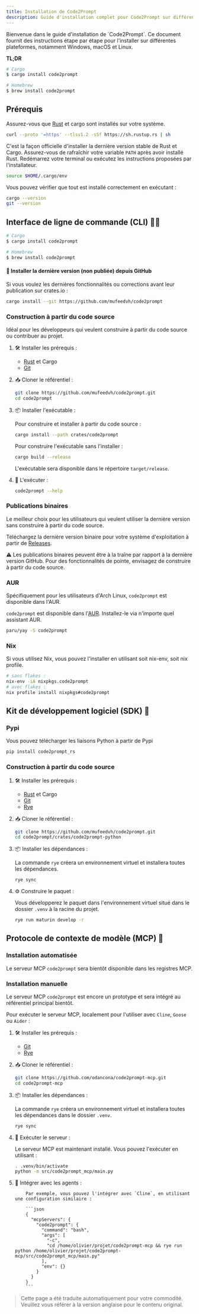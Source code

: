 ```yaml
---
title: Installation de Code2Prompt
description: Guide d'installation complet pour Code2Prompt sur différents systèmes d'exploitation.
---
```




<Card title="Présentation du guide">
  Bienvenue dans le guide d'installation de `Code2Prompt`. Ce document fournit
  des instructions étape par étape pour l'installer sur différentes plateformes,
  notamment Windows, macOS et Linux.
</Card>

**TL;DR**

```bash
# Cargo
$ cargo install code2prompt

# Homebrew
$ brew install code2prompt
```

## Prérequis

Assurez-vous que [Rust](https://www.rust-lang.org/tools/install) et cargo sont installés sur votre système.

```sh
curl --proto '=https' --tlsv1.2 -sSf https://sh.rustup.rs | sh
```

C'est la façon officielle d'installer la dernière version stable de Rust et Cargo. Assurez-vous de rafraîchir votre variable `PATH` après avoir installé Rust. Redémarrez votre terminal ou exécutez les instructions proposées par l'installateur.

```sh
source $HOME/.cargo/env
```

Vous pouvez vérifier que tout est installé correctement en exécutant :

```sh
cargo --version
git --version
```

## Interface de ligne de commande (CLI) 👨‍💻

```bash
# Cargo
$ cargo install code2prompt

# Homebrew
$ brew install code2prompt
```

#### 🧪 Installer la dernière version (non publiée) depuis GitHub

Si vous voulez les dernières fonctionnalités ou corrections avant leur publication sur crates.io :

```sh
cargo install --git https://github.com/mufeedvh/code2prompt
```

### Construction à partir du code source

Idéal pour les développeurs qui veulent construire à partir du code source ou contribuer au projet.

<Steps>

1.  🛠️ Installer les prérequis :

    - [Rust](https://www.rust-lang.org/tools/install) et Cargo
    - [Git](https://git-scm.com/downloads)

2.  📥 Cloner le référentiel :

    ```sh
    git clone https://github.com/mufeedvh/code2prompt.git
    cd code2prompt
    ```

3.  📦 Installer l'exécutable :

    Pour construire et installer à partir du code source :

    ```sh
    cargo install --path crates/code2prompt
    ```

    Pour construire l'exécutable sans l'installer :

    ```sh
    cargo build --release
    ```

    L'exécutable sera disponible dans le répertoire `target/release`.

4.  🚀 L'exécuter :

    ```sh
    code2prompt --help
    ```

</Steps>

### Publications binaires

Le meilleur choix pour les utilisateurs qui veulent utiliser la dernière version sans construire à partir du code source.

Téléchargez la dernière version binaire pour votre système d'exploitation à partir de [Releases](https://github.com/mufeedvh/code2prompt/releases).

⚠️ Les publications binaires peuvent être à la traîne par rapport à la dernière version GitHub. Pour des fonctionnalités de pointe, envisagez de construire à partir du code source.

### AUR

Spécifiquement pour les utilisateurs d'Arch Linux, `code2prompt` est disponible dans l'AUR.

`code2prompt` est disponible dans l'[AUR](https://aur.archlinux.org/packages?O=0&K=code2prompt). Installez-le via n'importe quel assistant AUR.

```sh
paru/yay -S code2prompt
```

### Nix

Si vous utilisez Nix, vous pouvez l'installer en utilisant soit nix-env, soit nix profile.

```sh
# sans flakes :
nix-env -iA nixpkgs.code2prompt
# avec flakes :
nix profile install nixpkgs#code2prompt
```

## Kit de développement logiciel (SDK) 🐍

### Pypi

Vous pouvez télécharger les liaisons Python à partir de Pypi

```sh
pip install code2prompt_rs
```

### Construction à partir du code source

<Steps>

1.  🛠️ Installer les prérequis :

    - [Rust](https://www.rust-lang.org/tools/install) et Cargo
    - [Git](https://git-scm.com/downloads)
    - [Rye](https://rye.astral.sh/)

2.  📥 Cloner le référentiel :

    ```sh
    git clone https://github.com/mufeedvh/code2prompt.git
    cd code2prompt/crates/code2prompt-python
    ```

3.  📦 Installer les dépendances :

    La commande `rye` créera un environnement virtuel et installera toutes les dépendances.

    ```sh
    rye sync
    ```

4.  ⚙️ Construire le paquet :

    Vous développerez le paquet dans l'environnement virtuel situé dans le dossier `.venv` à la racine du projet.

    ```sh
    rye run maturin develop -r
    ```

</Steps>

## Protocole de contexte de modèle (MCP) 🤖

### Installation automatisée

Le serveur MCP `code2prompt` sera bientôt disponible dans les registres MCP.

### Installation manuelle

Le serveur MCP `code2prompt` est encore un prototype et sera intégré au référentiel principal bientôt.

Pour exécuter le serveur MCP, localement pour l'utiliser avec `Cline`, `Goose` ou `Aider` :

<Steps>

1.  🛠️ Installer les prérequis :

    - [Git](https://git-scm.com/downloads)
    - [Rye](https://rye.astral.sh/)

2.  📥 Cloner le référentiel :

    ```sh
    git clone https://github.com/odancona/code2prompt-mcp.git
    cd code2prompt-mcp
    ```

3.  📦 Installer les dépendances :

    La commande `rye` créera un environnement virtuel et installera toutes les dépendances dans le dossier `.venv`.

    ```sh
    rye sync
    ```

4.  🚀 Exécuter le serveur :

    Le serveur MCP est maintenant installé. Vous pouvez l'exécuter en utilisant :

    ```sh
    . .venv/bin/activate
    python -m src/code2prompt_mcp/main.py
    ```

5.  🔌 Intégrer avec les agents :

            Par exemple, vous pouvez l'intégrer avec `Cline`, en utilisant une configuration similaire :

            ```json
            {
              "mcpServers": {
                "code2prompt": {
                  "command": "bash",
                  "args": [
                    "-c",
                    "cd /home/olivier/projet/code2prompt-mcp && rye run python /home/olivier/projet/code2prompt-mcp/src/code2prompt_mcp/main.py"
                  ],
                  "env": {}
                }
              }
            }
            ```

</Steps>

> Cette page a été traduite automatiquement pour votre commodité. Veuillez vous référer à la version anglaise pour le contenu original.
